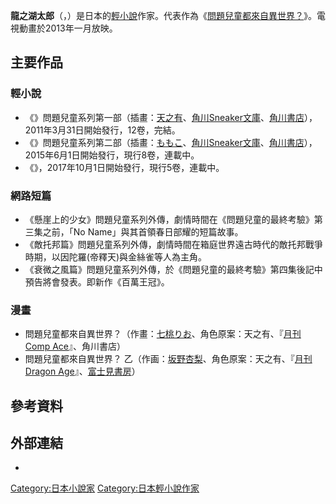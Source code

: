 {{blpsources|time=2020-12-01}}
{{Infobox writer
| name          = 龍之湖太郎
| kana          = {{lang|ja|たつのこ たろう}}
| romaji        = Tarō Tatsunoko
| caption       = 
| pseudonym     = 
| birth_name    = 
| birth_date    = 1986年6月25日
| birth_place   = {{JPN}}
| death_date    = 
| death_place   = 
| occupation    = [[小说家|小说家]]
| language      = [[日語|日語]]
| nationality   = {{JPN}}
| period        = 2009年
| genre         = [[轻小说|轻小说]]
| subject       = 
| movement      = 
| notable_works = 《[[問題兒童都來自異世界？|問題兒童都來自異世界？]]》系列（2011年）
| spouse        = 
| partner       = 
| children      = 
| relatives     = 
| influences    = 
| influenced    = 
| awards        = 第十四回Sneaker大賞 獎勵賞<ref name="episodes">{{Cite web |url=http://www.bookoffonline.co.jp/files/lnovel/pickup/pickup_rookie_sneaker.html#D2009 |title=第14回スニーカー大賞 2009年 |work=bookoffonline |language=ja |accessdate=2015-07-04}}</ref>
| signature     = 
| website       = 
}}
{{japanese|japanese=竜ノ湖太郎|kana=たつのこ たろう|romaji=Tarō Tatsunoko}}

'''龍之湖太郎'''（{{lang-ja|たつのこ たろう}}，{{bd|1986年|6月25日}}）是日本的[[輕小說|輕小說]]作家。代表作為《[[問題兒童都來自異世界？|問題兒童都來自異世界？]]》。電視動畫於2013年一月放映。

== 主要作品 ==
=== 輕小說 ===
*《{{nihongo|[[問題兒童都來自異世界？|問題兒童都來自異世界？]]|問題児たちが異世界から来るそうですよ？}}》問題兒童系列第一部（插畫：[[天之有|天之有]]、[[角川Sneaker文庫|角川Sneaker文庫]]、[[角川書店|角川書店]]），2011年3月31日開始發行，12卷，完結。
*《{{nihongo|[[問題兒童的最終考驗|問題兒童的最終考驗]]|ラストエンブリオ}}》問題兒童系列第二部（插畫：[[ももこ|ももこ]]、[[角川Sneaker文庫|角川Sneaker文庫]]、[[角川書店|角川書店]]），2015年6月1日開始發行，現行8卷，連載中。
*《{{nihongo|[[百萬王冠|百萬王冠]]|ミリオン・クラウン}}》，2017年10月1日開始發行，現行5卷，連載中。

=== 網路短篇 ===
*《懸崖上的少女》問題兒童系列外傳，劇情時間在《問題兒童的最終考驗》第三集之前，「No Name」與其首領春日部耀的短篇故事。
*《敵托邦篇》問題兒童系列外傳，劇情時間在箱庭世界遠古時代的敵托邦戰爭時期，以因陀羅(帝釋天)與金絲雀等人為主角。
*《衰微之風篇》問題兒童系列外傳，於《問題兒童的最終考驗》第四集後記中預告將會發表。即新作《百萬王冠》。

=== 漫畫 ===
* 問題兒童都來自異世界？（作畫：[[七桃りお|七桃りお]]、角色原案：天之有、『[[月刊Comp_Ace|月刊Comp Ace]]』、角川書店）
* 問題兒童都來自異世界？ 乙（作画：[[坂野杏梨|坂野杏梨]]、角色原案：天之有、『[[月刊Dragon_Age|月刊Dragon Age]]』、[[富士見書房|富士見書房]]）

== 參考資料 ==
<references/>

== 外部連結 ==
* {{Twitter|tatunokotarou14}}

{{normdaten}}
{{DEFAULTSORT:Tarō Tatsunoko}}
[[Category:日本小說家|Category:日本小說家]]
[[Category:日本輕小說作家|Category:日本輕小說作家]]